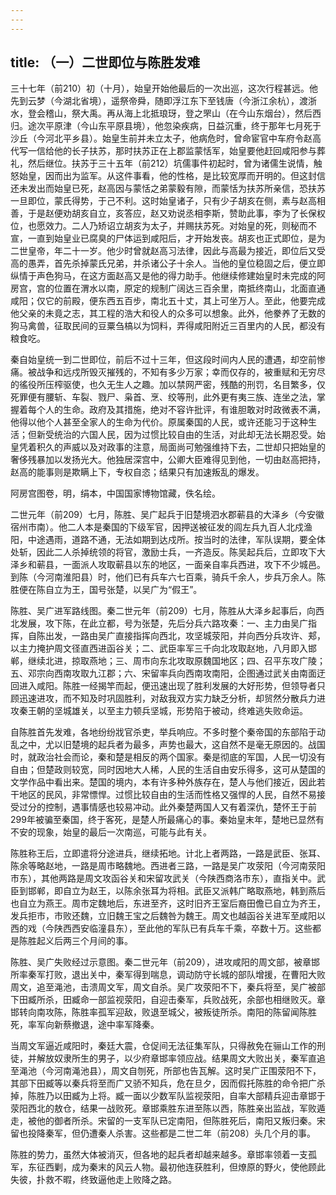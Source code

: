 ```yaml
---
---
---
```

title: （一）二世即位与陈胜发难
---



三十七年（前210）初（十月），始皇开始他最后的一次出巡，这次行程甚远。他先到云梦（今湖北省境），遥祭帝舜，随即浮江东下至钱唐（今浙江余杭），渡浙水，登会稽山，祭大禹。再从海上北抵琅玡，登之罘山（在今山东烟台），然后西归。途次平原津（今山东平原县境），他忽染疾病，日益沉重，终于那年七月死于沙丘（今河北平乡县）。始皇生前并未立太子，他病危时，曾命宦官中车府令赵高代写一信给他的长子扶苏，那时扶苏正在上郡监蒙恬军，始皇要他赶回咸阳参与葬礼，然后继位。扶苏于三十五年（前212）坑儒事件初起时，曾为诸儒生说情，触怒始皇，因而出为监军。从这件事看，他的性格，是比较宽厚而开明的。但这封信还未发出而始皇已死，赵高因与蒙恬之弟蒙毅有隙，而蒙恬为扶苏所亲信，恐扶苏一旦即位，蒙氏得势，于己不利。这时始皇诸子，只有少子胡亥在侧，素与赵高相善，于是赵便劝胡亥自立，亥答应，赵又劝说丞相李斯，赞助此事，李为了长保权位，也愿效力。二人乃矫诏立胡亥为太子，并赐扶苏死。对始皇的死，则秘而不宣，一直到始皇业已腐臭的尸体运到咸阳后，才开始发丧。胡亥也正式即位，是为二世皇帝，年二十一岁。他少时曾就赵高习法律，因此与高最为接近，即位后又受高的愚弄，首先杀掉蒙氏兄弟，并杀诸公子十余人。当他的皇位稳固之后，便立即纵情于声色狗马，在这方面赵高又是他的得力助手。他继续修建始皇时未完成的阿房宫，宫的位置在渭水以南，原定的规制广阔达三百余里，南抵终南山，北面直通咸阳；仅它的前殿，便东西五百步，南北五十丈，其上可坐万人。至此，他要完成他父亲的未竟之志，其工程的浩大和役人的众多可以想象。此外，他豢养了无数的狗马禽兽，征取民间的豆粟刍槁以为饲料，弄得咸阳附近三百里内的人民，都没有粮食吃。

秦自始皇统一到二世即位，前后不过十三年，但这段时间内人民的遭遇，却空前惨痛。被战争和远戍所毁灭摧残的，不知有多少万家；幸而仅存的，被重赋和无穷尽的徭役所压榨驱使，也久无生人之趣。加以禁网严密，残酷的刑罚，名目繁多，仅死罪便有腰斩、车裂、戮尸、枭首、烹、绞等刑，此外更有夷三族、连坐之法，掌握着每个人的生命。政府及其措施，绝对不容许批评，有谁胆敢对时政微表不满，他得以他个人甚至全家人的生命为代价。原属秦国的人民，或许还能习于这种生活；但新受统治的六国人民，因为过惯比较自由的生活，对此却无法长期忍受。始皇凭着积久的声威以及对政事的注意，局面尚可勉强维持下去，二世却只把始皇的奢侈残暴加以发扬光大。他独居深宫中，公卿大臣难得见到他，一切由赵高把持，赵高的能事则是欺瞒上下，专权自恣；结果只有加速叛乱的爆发。

阿房宫图卷，明，绢本，中国国家博物馆藏，佚名绘。

二世元年（前209）七月，陈胜、吴广起兵于旧楚境泗水郡蕲县的大泽乡（今安徽宿州市南）。他二人本是秦国的下级军官，因押送被征发的闾左兵九百人北戍渔阳，中途遇雨，道路不通，无法如期到达戍所。按当时的法律，军队误期，要全体处斩，因此二人杀掉统领的将官，激励士兵，一齐造反。陈吴起兵后，立即攻下大泽乡和蕲县，一面派人攻取蕲县以东的地区，一面亲自率兵西进，攻下不少城邑。到陈（今河南淮阳县）时，他们已有兵车六七百乘，骑兵千余人，步兵万余人。陈胜便在陈自立为王，国号张楚，以吴广为“假王”。

陈胜、吴广进军路线图。秦二世元年（前209）七月，陈胜从大泽乡起事后，向西北发展，攻下陈，在此立都，号为张楚，先后分兵六路攻秦：一、主力由吴广指挥，自陈出发，一路由吴广直接指挥向西北，攻坚城荥阳，并向西分兵攻许、郏，以主力掩护周文径直西进函谷关；二、武臣率军三千向北攻取赵地，八月即入邯郸，继续北进，掠取燕地；三、周市向东北攻取原魏国地区；四、召平东攻广陵；五、邓宗向西南攻取九江郡；六、宋留率兵向西南攻南阳，企图通过武关由南面迂回进入咸阳。陈胜一经揭竿而起，便迅速出现了胜利发展的大好形势，但领导者只顾迅速进攻，而不知及时巩固胜利，对敌我双方实力缺乏分析，却贸然分散兵力进攻秦王朝的坚城雄关，以至主力顿兵坚城，形势陷于被动，终难逃失败命运。

自陈胜首先发难，各地纷纷戕官杀吏，举兵响应。不多时整个秦帝国的东部陷于动乱之中，尤以旧楚境的起兵者为最多，声势也最大，这自然不是毫无原因的。战国时，就政治社会而论，秦和楚是相反的两个国家。秦是彻底的军国，人民一切没有自由；但楚政则较宽，同时因地大人稀，人民的生活自由安乐得多，这可从楚国的文学作品中看出来。楚国的境内，本有许多种外族存在，楚人与他们接近，因此若干地区的民风，非常慓悍。过惯比较自由的生活而性格又强悍的人民，自然不易接受过分的控制，遇事情感也较易冲动。此外秦楚两国人又有着深仇，楚怀王于前299年被骗至秦国，终于客死，是楚人所最痛心的事。秦始皇末年，楚地已显然有不安的现象，始皇的最后一次南巡，可能与此有关。

陈胜称王后，立即遣将分途进兵，继续拓地。计北上者两路，一路是武臣、张耳、陈余等略赵地，一路是周市略魏地。西进者三路，一路是吴广攻荥阳（今河南荥阳市东），其他两路是周文攻函谷关和宋留攻武关（今陕西商洛市东），直指关中。武臣到邯郸，即自立为赵王，以陈余张耳为将相。武臣又派韩广略取燕地，韩到燕后也自立为燕王。周市定魏地后，东进至齐，这时旧齐王室后裔田儋已自立为齐王，发兵拒市，市败还魏，立旧魏王宝之后魏咎为魏王。周文也越函谷关进军至咸阳以西的戏（今陕西西安临潼县东），至此他的军队已有兵车千乘，卒数十万。这些都是陈胜起义后两三个月间的事。

陈胜、吴广失败经过示意图。秦二世元年（前209），进攻咸阳的周文部，被章邯所率秦军打败，退出关中，秦军得到喘息，调动防守长城的部队增援，在曹阳大败周文，追至渑池，击溃周文军，周文自杀。吴广攻荥阳不下，秦兵将至，吴广被部下田臧所杀，田臧命一部监视荥阳，自迎击秦军，兵败战死，余部也相继败灭。章邯转向南攻陈，陈胜率孤军迎敌，败退至城父，被叛徒所杀。南阳的陈留闻陈胜死，率军向新蔡撤退，途中率军降秦。

当周文军逼近咸阳时，秦廷大震，仓促间无法征集军队，只得赦免在骊山工作的刑徒，并解放奴隶所生的男子，以少府章邯率领应战。结果周文大败出关，秦军直追至渑池（今河南渑池县），周文自刎死，所部也告瓦解。这时吴广正围荥阳不下，其部下田臧等以秦兵将至而广又骄不知兵，危在旦夕，因而假托陈胜的命令把广杀掉，陈胜乃以田臧为上将。臧一面以少数军队监视荥阳，自率大部精兵迎击章邯于荥阳西北的敖仓，结果一战败死。章邯乘胜东进至陈以西，陈胜亲出监战，军败遁走，被他的御者所杀。宋留的一支军队已定南阳，但陈胜死后，南阳又叛归秦。宋留也投降秦军，但仍遭秦人杀害。这些都是二世二年（前208）头几个月的事。

陈胜的势力，虽然大体被消灭，但各地的起兵者却越来越多。章邯率领着一支孤军，东征西剿，成为秦末的风云人物。最初他连获胜利，但燎原的野火，使他顾此失彼，扑救不暇，终致逼他走上败降之路。